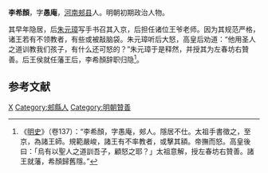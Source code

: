 {{Otheruses|other=名为李希颜的其他人物|李希颜}}
{{Otheruses|other=名为李愚庵的其他人物|李愚庵}}

'''李希顏'''，字'''愚庵'''，[[河南|河南]][[郟县|郟县]]人。明朝初期政治人物。

其早年隐居，后[[朱元璋|朱元璋]]写手书召其入京，后担任诸位王爷老师。因为其规范严格，诸王若有不领教者，有些或被敲脑袋。朱元璋听后大怒，高皇后劝道：“他用圣人之道训教我们孩子，有什么还可怒的？”朱元璋于是释然，并授其为左春坊右贊善。后王侯就任藩王后，李希顏辞职归隐<ref>《[[明史|明史]]》（卷137）：“李希顏，字愚庵，郟人。隱居不仕。太祖手書徵之，至京，為諸王師。規範嚴峻，諸王有不率教者，或擊其額。帝撫而怒。高皇後曰：「烏有以聖人之道訓吾子，顧怒之耶？」太祖意解，授左春坊右贊善。諸王就藩，希顏歸舊隱。”</ref>。

==参考文献==
{{wikisource|明史/卷137}}
{{reflist}}

{{Authority control}}

{{DEFAULTSORT:}}
[[Category:李姓|X]]
[[Category:郟縣人|Category:郟縣人]]
[[Category:明朝贊善|Category:明朝贊善]]


{{明朝人物小作品}}